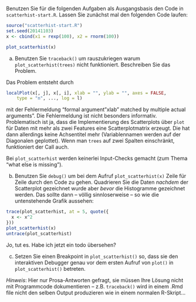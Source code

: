 Benutzen Sie für die folgenden Aufgaben als Ausgangsbasis den Code in `scatterhist-start.R`.
Lassen Sie zunächst mal den folgenden Code laufen:

```r
source("scatterhist-start.R")
set.seed(20141103)
x <- cbind(x1 = rexp(100), x2 = rnorm(100))
```
```r
plot_scatterhist(x)
```

a) Benutzen Sie `traceback()` um rauszukriegen warum `plot_scatterhist(trees)` nicht funktioniert. Beschreiben Sie das Problem.

Das Problem entsteht durch

```r
localPlot(x[, j], x[, i], xlab = "", ylab = "", axes = FALSE, 
    type = "n", ..., log = l) 
```

mit der Fehlermeldung "formal argument "xlab" matched by multiple actual arguments".
Die Fehlermeldung ist nicht besonders informativ. Problematisch ist ja, dass die Implementierung des Scatterplots über `plot` für Daten mit mehr als zwei Features eine Scatterplotmatrix erzeugt. Die hat dann allerdings keine Achsentitel mehr (Variablennamen werden auf der Diagonalen geplottet). Wenn man `trees` auf zwei Spalten einschränkt, funktioniert der Call auch.

Bei `plot_scatterhist` werden keinerlei Input-Checks gemacht (zum Thema "what else is missing").

b) Benutzen Sie `debug()` um bei dem Aufruf `plot_scatterhist(x)` Zeile für Zeile durch den Code zu gehen. Quadrieren Sie die Daten *nachdem* der Scatterplot gezeichnet wurde aber *bevor* die Histogramme gezeichnet werden. Das sollte dann -- völlig sinnloserweise -- so wie die untenstehende Grafik aussehen:

```r
trace(plot_scatterhist, at = 5, quote({
  x <- x^2
}))
plot_scatterhist(x)
untrace(plot_scatterhist)
```

Jo, tut es. Habe ich jetzt ein todo übersehen?

c) Setzen Sie einen Breakpoint in `plot_scatterhist()` so, dass sie den interaktiven Debugger genau vor dem ersten Aufruf von `plot()` in `plot_scatterhist()` betreten. 

*Hinweis*: Hier nur Prosa-Antworten gefragt, sie müssen Ihre Lösung nicht mit Programmcode dokumentieren -- z.B. `traceback()` wird in einem .Rmd file nicht den selben Output produzieren wie in einem normalen R-Skript...


